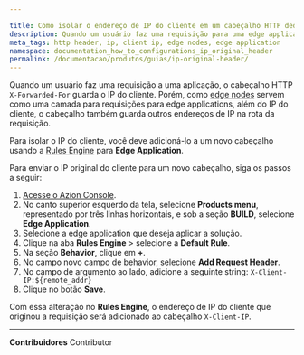 ```yaml
---

title: Como isolar o endereço de IP do cliente em um cabeçalho HTTP dedicado
description: Quando um usuário faz uma requisição para uma edge application, o cabeçalho X-Forwarded-For guarda o endereço de IP do cliente junto a outros IPs da rota de requisição. Saiba como você pode isolar o IP do cliente em um cabeçalho dedicado.
meta_tags: http header, ip, client ip, edge nodes, edge application
namespace: documentation_how_to_configurations_ip_original_header
permalink: /documentacao/produtos/guias/ip-original-header/
---
```


Quando um usuário faz uma requisição a uma aplicação, o cabeçalho HTTP `X-Forwarded-For` guarda o IP do cliente. Porém, como [edge nodes](/pt-br/documentacao/produtos/build/edge-application/) servem como uma camada para requisições para edge applications, além do IP do cliente, o cabeçalho também guarda outros endereços de IP na rota da requisição.

Para isolar o IP do cliente, você deve adicioná-lo a um novo cabeçalho usando a [Rules Engine](/pt-br/documentacao/produtos/build/edge-application/rules-engine/) para **Edge Application**.

Para enviar o IP original do cliente para um novo cabeçalho, siga os passos a seguir:

1. [Acesse o Azion Console](https://console.azion.com/).
2. No canto superior esquerdo da tela, selecione **Products menu**, representado por três linhas horizontais, e sob a seção **BUILD**, selecione **Edge Application**.
3. Selecione a edge application que deseja aplicar a solução.
4. Clique na aba **Rules Engine** > selecione a **Default Rule**.
5. Na seção **Behavior**, clique em **+**.
6. No campo novo campo de behavior, selecione **Add Request Header**.
7. No campo de argumento ao lado, adicione a seguinte string:
   `X-Client-IP:${remote_addr}`
8. Clique no botão **Save**.

Com essa alteração no **Rules Engine**, o endereço de IP do cliente que originou a requisição será adicionado ao cabeçalho `X-Client-IP`.





---


**Contribuidores** <ContributorList>Contributor</ContributorList>
